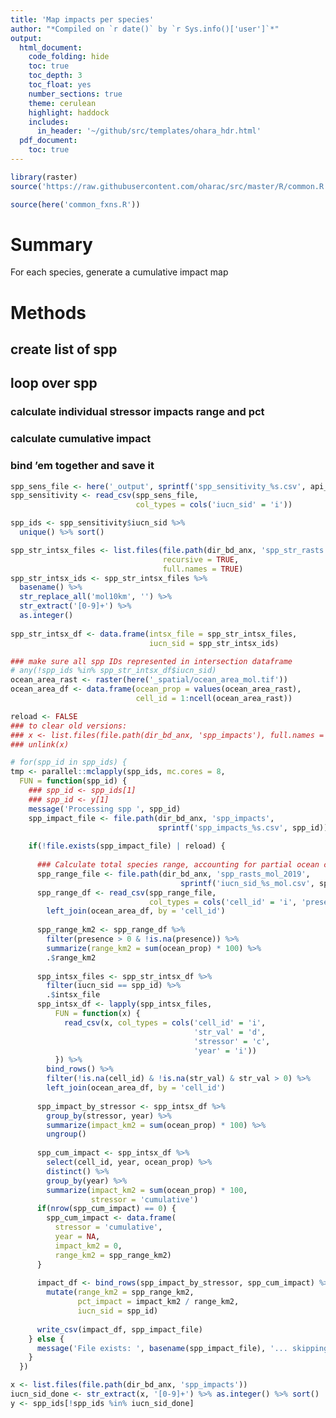 ```yaml
---
title: 'Map impacts per species'
author: "*Compiled on `r date()` by `r Sys.info()['user']`*"
output: 
  html_document:
    code_folding: hide
    toc: true
    toc_depth: 3
    toc_float: yes
    number_sections: true
    theme: cerulean
    highlight: haddock
    includes: 
      in_header: '~/github/src/templates/ohara_hdr.html'
  pdf_document:
    toc: true
---
```


``` r

library(raster)
source('https://raw.githubusercontent.com/oharac/src/master/R/common.R')

source(here('common_fxns.R'))

```


# Summary

For each species, generate a cumulative impact map

# Methods

## create list of spp
## loop over spp
### calculate individual stressor impacts range and pct
### calculate cumulative impact
### bind 'em together and save it

```r
spp_sens_file <- here('_output', sprintf('spp_sensitivity_%s.csv', api_version))
spp_sensitivity <- read_csv(spp_sens_file,
                            col_types = cols('iucn_sid' = 'i'))

spp_ids <- spp_sensitivity$iucn_sid %>%
  unique() %>% sort()

spp_str_intsx_files <- list.files(file.path(dir_bd_anx, 'spp_str_rasts'),
                                  recursive = TRUE,
                                  full.names = TRUE)
spp_str_intsx_ids <- spp_str_intsx_files %>%
  basename() %>%
  str_replace_all('mol10km', '') %>%
  str_extract('[0-9]+') %>%
  as.integer()
  
spp_str_intsx_df <- data.frame(intsx_file = spp_str_intsx_files,
                               iucn_sid = spp_str_intsx_ids)

### make sure all spp IDs represented in intersection dataframe
# any(!spp_ids %in% spp_str_intsx_df$iucn_sid)
ocean_area_rast <- raster(here('_spatial/ocean_area_mol.tif'))
ocean_area_df <- data.frame(ocean_prop = values(ocean_area_rast),
                            cell_id = 1:ncell(ocean_area_rast))

reload <- FALSE
### to clear old versions:
### x <- list.files(file.path(dir_bd_anx, 'spp_impacts'), full.names = TRUE)
### unlink(x)

# for(spp_id in spp_ids) {
tmp <- parallel::mclapply(spp_ids, mc.cores = 8, 
  FUN = function(spp_id) {
    ### spp_id <- spp_ids[1]
    ### spp_id <- y[1]
    message('Processing spp ', spp_id)
    spp_impact_file <- file.path(dir_bd_anx, 'spp_impacts',
                                 sprintf('spp_impacts_%s.csv', spp_id))
    
    if(!file.exists(spp_impact_file) | reload) {
    
      ### Calculate total species range, accounting for partial ocean cells
      spp_range_file <- file.path(dir_bd_anx, 'spp_rasts_mol_2019',
                                      sprintf('iucn_sid_%s_mol.csv', spp_id))
      spp_range_df <- read_csv(spp_range_file, 
                               col_types = cols('cell_id' = 'i', 'presence' = 'i')) %>%
        left_join(ocean_area_df, by = 'cell_id')
      
      spp_range_km2 <- spp_range_df %>%
        filter(presence > 0 & !is.na(presence)) %>%
        summarize(range_km2 = sum(ocean_prop) * 100) %>%
        .$range_km2
      
      spp_intsx_files <- spp_str_intsx_df %>%
        filter(iucn_sid == spp_id) %>%
        .$intsx_file
      spp_intsx_df <- lapply(spp_intsx_files,
          FUN = function(x) {
            read_csv(x, col_types = cols('cell_id' = 'i',
                                         'str_val' = 'd',
                                         'stressor' = 'c',
                                         'year' = 'i'))
          }) %>%
        bind_rows() %>%
        filter(!is.na(cell_id) & !is.na(str_val) & str_val > 0) %>%
        left_join(ocean_area_df, by = 'cell_id')
      
      spp_impact_by_stressor <- spp_intsx_df %>%
        group_by(stressor, year) %>%
        summarize(impact_km2 = sum(ocean_prop) * 100) %>%
        ungroup()
      
      spp_cum_impact <- spp_intsx_df %>%
        select(cell_id, year, ocean_prop) %>%
        distinct() %>%
        group_by(year) %>%
        summarize(impact_km2 = sum(ocean_prop) * 100,
                  stressor = 'cumulative')
      if(nrow(spp_cum_impact) == 0) {
        spp_cum_impact <- data.frame(
          stressor = 'cumulative',
          year = NA,
          impact_km2 = 0,
          range_km2 = spp_range_km2)
      }
      
      impact_df <- bind_rows(spp_impact_by_stressor, spp_cum_impact) %>%
        mutate(range_km2 = spp_range_km2,
               pct_impact = impact_km2 / range_km2,
               iucn_sid = spp_id)
      
      write_csv(impact_df, spp_impact_file)
    } else {
      message('File exists: ', basename(spp_impact_file), '... skipping!')
    }
  })

```

```r
x <- list.files(file.path(dir_bd_anx, 'spp_impacts'))
iucn_sid_done <- str_extract(x, '[0-9]+') %>% as.integer() %>% sort()
y <- spp_ids[!spp_ids %in% iucn_sid_done]


```


